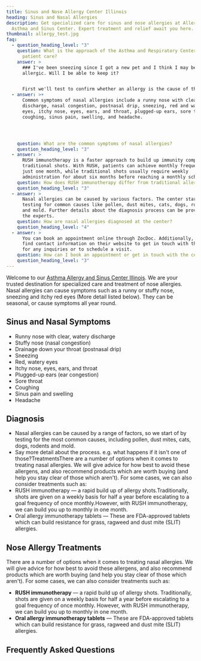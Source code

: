 ```yaml
---
title: Sinus and Nose Allergy Center Illinois
heading: Sinus and Nasal Allergies
description: Get specialized care for sinus and nose allergies at Allergy,
  Asthma and Sinus Center. Expert treatment and relief await you here.
thumbnail: allergy_test.jpg
faq:
  - question_heading_level: "3"
    question: What is the approach of the Asthma and Respiratory Center towards
      patient care?
    answer: >
      ### I've been sneezing since I got a new pet and I think I may be
      allergic. Will I be able to keep it?


      First we'll test to confirm whether an allergy is the cause of this. Whilst the easiest method of dealing with this allergy may be to find a new home for your pet, it is often possible to manage your allergy.
  - answer: >+
      Common symptoms of nasal allergies include a runny nose with clear
      discharge, nasal congestion, postnasal drip, sneezing, red and watery
      eyes, itchy nose, eyes, ears, and throat, plugged-up ears, sore throat,
      coughing, sinus pain, swelling, and headache.




    question: What are the common symptoms of nasal allergies?
    question_heading_level: "3"
  - answer: >
      RUSH immunotherapy is a faster approach to build up immunity compared to
      traditional shots. With RUSH, patients can achieve monthly frequency in
      just one month, while traditional shots usually require weekly
      administration for about six months before reaching a monthly schedule.
    question: How does RUSH immunotherapy differ from traditional allergy shots?
    question_heading_level: "3"
  - answer: >
      Nasal allergies can be caused by various factors. The center starts by
      testing for common causes like pollen, dust mites, cats, dogs, rodents,
      and mold. Further details about the diagnosis process can be provided by
      the experts.
    question: How are nasal allergies diagnosed at the center?
    question_heading_level: "4"
  - answer: >
      You can book an appointment online through ZocDoc. Additionally, you can
      find contact information on their website to get in touch with their team
      for any inquiries or to schedule a visit.
    question: How can I book an appointment or get in touch with the center?
    question_heading_level: "3"
---
```

Welcome to our [Asthma Allergy and Sinus Center Illinois](/). We are your trusted destination for specialized care and treatment of nose allergies. Nasal allergies can cause symptoms such as a runny or stuffy nose, sneezing and itchy red eyes (More detail listed below). They can be seasonal, or cause symptoms all year round.

<ButtonList />

## Sinus and Nasal Symptoms

- Runny nose with clear, watery discharge
- Stuffy nose (nasal congestion)
- Drainage down your throat (postnasal drip)
- Sneezing
- Red, watery eyes
- Itchy nose, eyes, ears, and throat
- Plugged-up ears (ear congestion)
- Sore throat
- Coughing
- Sinus pain and swelling
- Headache

## Diagnosis

- Nasal allergies can be caused by a range of factors, so we start of by testing for the most common causes, including pollen, dust mites, cats, dogs, rodents and mold.
- Say more detail about the process. e.g. what happens if it isn't one of those?TreatmentsThere are a number of options when it comes to treating nasal allergies. We will give advice for how best to avoid these allergens, and also recommend products which are worth buying (and help you stay clear of those which aren't). For some cases, we can also consider treatments such as:
- RUSH immunotherapy — a rapid build up of allergy shots.Traditionally, shots are given on a weekly basis for half a year before escalating to a goal frequency of once monthly.However, with RUSH immunotherapy, we can build you up to monthly in one month.
- Oral allergy immunotherapy tablets — These are FDA-approved tablets which can build resistance for grass, ragweed and dust mite (SLIT) allergies.

## Nose Allergy Treatments

There are a number of options when it comes to treating nasal allergies. We will give advice for how best to avoid these allergens, and also recommend products which are worth buying (and help you stay clear of those which aren't). For some cases, we can also consider treatments such as:

- **RUSH immunotherapy** — a rapid build up of allergy shots. Traditionally, shots are given on a weekly basis for half a year before escalating to a goal frequency of once monthly. However, with RUSH immunotherapy, we can build you up to monthly in one month.
- **Oral allergy immunotherapy tablets** — These are FDA-approved tablets which can build resistance for grass, ragweed and dust mite (SLIT) allergies.

<ContactBanner />

## Frequently Asked Questions





